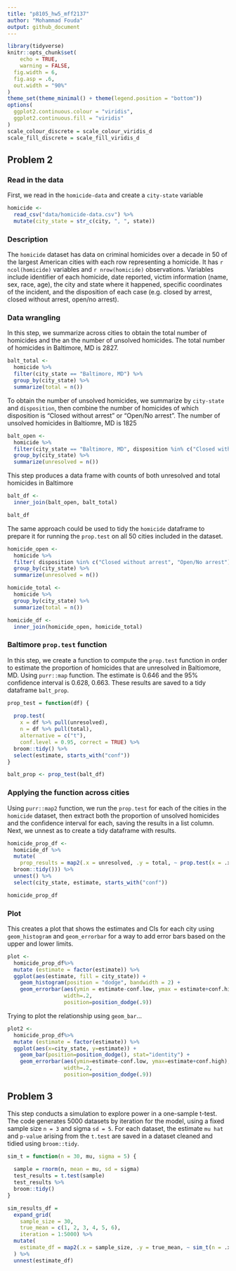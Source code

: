 ```yaml
---
title: "p8105_hw5_mff2137"
author: "Mohammad Fouda"
output: github_document
---
```



```r
library(tidyverse)
knitr::opts_chunk$set(
	echo = TRUE,
	warning = FALSE,
  fig.width = 6,
  fig.asp = .6,
  out.width = "90%"
)
theme_set(theme_minimal() + theme(legend.position = "bottom"))
options(
  ggplot2.continuous.colour = "viridis",
  ggplot2.continuous.fill = "viridis"
)
scale_colour_discrete = scale_colour_viridis_d
scale_fill_discrete = scale_fill_viridis_d
```


## Problem 2

### Read in the data 

First, we read in the `homicide-data` and create a `city-state` variable

```r
homicide <-
  read_csv("data/homicide-data.csv") %>% 
  mutate(city_state = str_c(city, ", ", state)) 
```

### Description

The `homicide` dataset has data on criminal homicides over a decade in 50 of the largest American cities with each row representing a homicide. It has `r ncol(homicide)` variables and `r nrow(homicide)` observations. Variables include identifier of each homicide, date reported, victim information (name, sex, race, age), the city and state where it happened, specific coordinates of the incident, and the disposition of each case (e.g. closed by arrest, closed without arrest, open/no arrest).

### Data wrangling

In this step, we summarize across cities to obtain the total number of homicides and the an the number of unsolved homicides. The total number of homicides in Baltimore, MD is 2827.


```r
balt_total <-
  homicide %>% 
  filter(city_state == "Baltimore, MD") %>% 
  group_by(city_state) %>% 
  summarize(total = n()) 
```

To obtain the number of unsolved homicides, we summarize by `city-state` and `disposition`, then combine the number of homicides of which disposition is “Closed without arrest” or “Open/No arrest”. The number of unsolved homicides in Baltiomre, MD is 1825

```r
balt_open <-
  homicide %>% 
  filter(city_state == "Baltimore, MD", disposition %in% c("Closed without arrest", "Open/No arrest")) %>%
  group_by(city_state) %>% 
  summarize(unresolved = n()) 
```

This step produces a data frame with counts of both unresolved and total homicides in Baltimore 

```r
balt_df <-
  inner_join(balt_open, balt_total)

balt_df
```

The same approach could be used to tidy the `homicide` dataframe to prepare it for running the `prop.test` on all 50 cities included in the dataset.

```r
homicide_open <-
  homicide %>% 
  filter( disposition %in% c("Closed without arrest", "Open/No arrest")) %>%
  group_by(city_state) %>% 
  summarize(unresolved = n())

homicide_total <-
  homicide %>% 
  group_by(city_state) %>% 
  summarize(total = n())

homicide_df <-
  inner_join(homicide_open, homicide_total)
```


### Baltimore `prop.test` function

In this step, we create a function to compute the `prop.test` function in order to estimate the proportion of homicides that are unresolved in Baltiomore, MD. Using `purr::map` function. The estimate is 0.646 and the 95% confidence interval is 0.628, 0.663. These results are saved to a tidy dataframe `balt_prop`. 


```r
prop_test = function(df) {
  
  prop.test(
    x = df %>% pull(unresolved),
    n = df %>% pull(total),
    alternative = c("t"),
    conf.level = 0.95, correct = TRUE) %>% 
  broom::tidy() %>% 
  select(estimate, starts_with("conf"))
}

balt_prop <- prop_test(balt_df)
```

### Applying the function across cities 

Using `purr::map2` function, we run the `prop.test` for each of the cities in the `homicide` dataset, then extract both the proportion of unsolved homicides and the confidence interval for each, saving the results in a list column. Next, we unnest as to create a tidy dataframe with results.

```r
homicide_prop_df <-
  homicide_df %>%
  mutate(
    prop_results = map2(.x = unresolved, .y = total, ~ prop.test(x = .x, n = .y)  %>% 
  broom::tidy())) %>% 
  unnest() %>% 
  select(city_state, estimate, starts_with("conf"))

homicide_prop_df
```

### Plot

This creates a plot that shows the estimates and CIs for each city using `geom_histogram` and `geom_errorbar` for a way to add error bars based on the upper and lower limits.

```r
plot <-
  homicide_prop_df%>%
  mutate (estimate = factor(estimate)) %>%
  ggplot(aes(estimate, fill = city_state)) + 
    geom_histogram(position = "dodge", bandwidth = 2) +
    geom_errorbar(aes(ymin = estimate-conf.low, ymax = estimate+conf.high),
                  width=.2,                    
                  position=position_dodge(.9))
```

Trying to plot the relationship using `geom_bar`... 

```r
plot2 <-
  homicide_prop_df%>%
  mutate (estimate = factor(estimate)) %>%
  ggplot(aes(x=city_state, y=estimate)) + 
    geom_bar(position=position_dodge(), stat="identity") +
    geom_errorbar(aes(ymin=estimate-conf.low, ymax=estimate+conf.high),
                  width=.2,                    
                  position=position_dodge(.9))
```

## Problem 3

 This step conducts a simulation to explore power in a one-sample t-test. The code generates 5000 datasets by iteration for the model, using a fixed sample size `n = 3` and sigma `sd = 5`. For each dataset, the estimate `mu hat` and `p-value` arising from the `t.test` are saved in a dataset cleaned and tidied using `broom::tidy`. 


```r
sim_t = function(n = 30, mu, sigma = 5) {
  
  sample = rnorm(n, mean = mu, sd = sigma)
  test_results = t.test(sample)
  test_results %>% 
  broom::tidy()
}

sim_results_df = 
  expand_grid(
    sample_size = 30,
    true_mean = c(1, 2, 3, 4, 5, 6),
    iteration = 1:5000) %>% 
  mutate(
    estimate_df = map2(.x = sample_size, .y = true_mean, ~ sim_t(n = .x, mu = .y))
  ) %>% 
  unnest(estimate_df)
```



